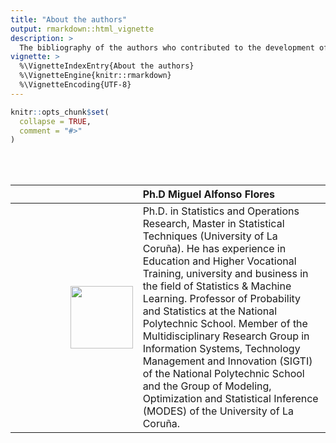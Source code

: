 ```yaml
---
title: "About the authors"
output: rmarkdown::html_vignette
description: >
  The bibliography of the authors who contributed to the development of the package that performs interlaboratory studies (ILS), with univariate and functional data, is presented below. 
vignette: >
  %\VignetteIndexEntry{About the authors}
  %\VignetteEngine{knitr::rmarkdown}
  %\VignetteEncoding{UTF-8}
---
```


```r
knitr::opts_chunk$set(
  collapse = TRUE,
  comment = "#>"
)
```
<br>
<br>

|                  |   **Ph.D Miguel Alfonso Flores** |  
|:-----------------:|:---------------------------|
|<img src="man/figures/MiguelFlores.PNG" align="right" alt="" width="100" /> | Ph.D. in Statistics and Operations Research, Master in Statistical Techniques (University of La Coruña). He has experience in Education and Higher Vocational Training, university and business in the field of Statistics & Machine Learning. Professor of Probability and Statistics at the National Polytechnic School. Member of the Multidisciplinary Research Group in Information Systems, Technology Management and Innovation (SIGTI) of the National Polytechnic School and the Group of Modeling, Optimization and Statistical Inference (MODES) of the University of La Coruña. |






